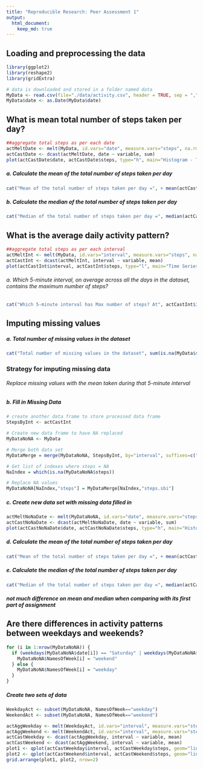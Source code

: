```yaml
---
title: "Reproducible Research: Peer Assessment 1"
output: 
  html_document:
    keep_md: true
---
```


## Loading and preprocessing the data
```r
library(ggplot2)
library(reshape2)
library(gridExtra)

# data is downloaded and stored in a folder named data
MyData <- read.csv(file="./data/activity.csv", header = TRUE, sep = ",")
MyData$date <- as.Date(MyData$date)
```

## What is mean total number of steps taken per day?
```r
##aggregate total steps as per each date
actMeltDate <- melt(MyData, id.vars="date", measure.vars="steps", na.rm=FALSE)
actCastDate <- dcast(actMeltDate, date ~ variable, sum)
plot(actCastDate$date, actCastDate$steps, type="h", main="Histogram - Total Number of Steps Taken Each Day", xlab="Date", ylab="Steps per Day", col="blue", lwd=7)
```

##### a. Calculate the mean of the total number of steps taken per day
```r
cat("Mean of the total number of steps taken per day =", + mean(actCastDate$steps, na.rm=TRUE))
```

##### b. Calculate the median of the total number of steps taken per day
```r
cat("Median of the total number of steps taken per day =", median(actCastDate$steps, na.rm=TRUE))
```

## What is the average daily activity pattern?
```r
##aggregate total steps as per each interval
actMeltInt <- melt(MyData, id.vars="interval", measure.vars="steps", na.rm=TRUE)
actCastInt <- dcast(actMeltInt, interval ~ variable, mean)
plot(actCastInt$interval, actCastInt$steps, type="l", main="Time Series - Average Daily Activity Pattern", xlab="Interval", ylab="Steps", col="orange", lwd=2)
```

###### a. Which 5-minute interval, on average across all the days in the dataset, contains the maximum number of steps?
```r
cat("Which 5-minute interval has Max number of steps? At", actCastInt$interval[which(actCastInt$steps == max(actCastInt$steps))], "with steps", max(actCastInt$steps))
```

## Imputing missing values

##### a. Total number of missing values in the dataset
```r
cat("Total number of missing values in the dataset", sum(is.na(MyData$steps)))
```


### Strategy for imputing missing data
###### Replace missing values with the mean taken during that 5-minute interval

##### b. Fill in Missing Data
```r
# create another data frame to store processed data frame
StepsByInt <- actCastInt

# Create new data frame to have NA replaced
MyDataNoNA <- MyData

# Merge both data set
MyDataMerge = merge(MyDataNoNA, StepsByInt, by="interval", suffixes=c(".mydat", ".sbi"))

# Get list of indexes where steps = NA
NaIndex = which(is.na(MyDataNoNA$steps))

# Replace NA values
MyDataNoNA[NaIndex,"steps"] = MyDataMerge[NaIndex,"steps.sbi"]
```

##### c. Create new data set with missing data filled in
```r
actMeltNoNaDate <- melt(MyDataNoNA, id.vars="date", measure.vars="steps", na.rm=FALSE)
actCastNoNaDate <- dcast(actMeltNoNaDate, date ~ variable, sum)
plot(actCastNoNaDate$date, actCastNoNaDate$steps, type="h", main="Histogram - Total Number of Steps Taken Each Day (Missing data filled)", xlab="Date", ylab="Steps per Day", col="orange", lwd=7)
```

##### d. Calculate the mean of the total number of steps taken per day
```r
cat("Mean of the total number of steps taken per day =", + mean(actCastNoNaDate$steps, na.rm=TRUE))
```

##### e. Calculate the median of the total number of steps taken per day
```r
cat("Median of the total number of steps taken per day =", median(actCastNoNaDate$steps, na.rm=TRUE))
```

##### not much difference on mean and median when comparing with its first part of assignment

## Are there differences in activity patterns between weekdays and weekends?
```r
for (i in 1:nrow(MyDataNoNA)) {
  if (weekdays(MyDataNoNA$date[i]) == "Saturday" | weekdays(MyDataNoNA$date[i]) == "Sunday") {
    MyDataNoNA$NamesOfWeek[i] = "weekend"
  } else {
    MyDataNoNA$NamesOfWeek[i] = "weekday"
  }
}
```

##### Create two sets of data
```r
WeekdayAct <- subset(MyDataNoNA, NamesOfWeek=="weekday")
WeekendAct <- subset(MyDataNoNA, NamesOfWeek=="weekend")

actAggWeekday <- melt(WeekdayAct, id.vars="interval", measure.vars="steps")
actAggWeekend <- melt(WeekendAct, id.vars="interval", measure.vars="steps")
actCastWeekday <- dcast(actAggWeekday, interval ~ variable, mean)
actCastWeekend <- dcast(actAggWeekend, interval ~ variable, mean)
plot1 <- qplot(actCastWeekday$interval, actCastWeekday$steps, geom="line", data=actCastWeekday, type="bar", main="Steps by Interval - Weekday", xlab="Interval ID", ylab="Number of Steps")
plot2 <- qplot(actCastWeekend$interval, actCastWeekend$steps, geom="line", data=actCastWeekend, type="bar", main="Steps by Interval - Weekend", xlab="Interval ID", ylab="Number of Steps")
grid.arrange(plot1, plot2, nrow=2)
```


